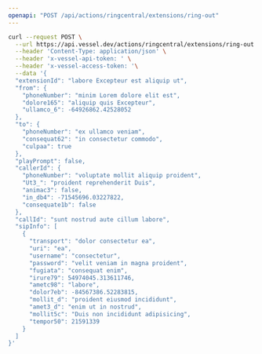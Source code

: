 ```yaml
---
openapi: "POST /api/actions/ringcentral/extensions/ring-out"
---
```


<RequestExample>

```bash Request
curl --request POST \
  --url https://api.vessel.dev/actions/ringcentral/extensions/ring-out \
  --header 'Content-Type: application/json' \
  --header 'x-vessel-api-token: ' \
  --header 'x-vessel-access-token: '\
  --data '{
  "extensionId": "labore Excepteur est aliquip ut",
  "from": {
    "phoneNumber": "minim Lorem dolore elit est",
    "dolore165": "aliquip quis Excepteur",
    "ullamco_6": -64926862.42528052
  },
  "to": {
    "phoneNumber": "ex ullamco veniam",
    "consequat62": "in consectetur commodo",
    "culpaa": true
  },
  "playPrompt": false,
  "callerId": {
    "phoneNumber": "voluptate mollit aliquip proident",
    "Ut3_": "proident reprehenderit Duis",
    "animac3": false,
    "in_db4": -71545696.03227822,
    "consequate1b": false
  },
  "callId": "sunt nostrud aute cillum labore",
  "sipInfo": [
    {
      "transport": "dolor consectetur ea",
      "uri": "ea",
      "username": "consectetur",
      "password": "velit veniam in magna proident",
      "fugiata": "consequat enim",
      "irure79": 54974045.313611746,
      "ametc98": "labore",
      "dolor7eb": -84567386.52283815,
      "mollit_d": "proident eiusmod incididunt",
      "amet3_d": "enim ut in nostrud",
      "mollit5c": "Duis non incididunt adipisicing",
      "tempor50": 21591339
    }
  ]
}'
```

</RequestExample>
